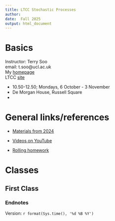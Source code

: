 ```yaml
---
title: LTCC Stochastic Processes 
author: 
date:  Fall 2025
output: html_document
---
```



#  Basics




Instructor:  Terry Soo
<br>
email:  t.soo@ucl.ac.uk
<br>
My [homepage](https://www.terrysoo.com)
<br>
LTCC [site](http://www.ltcc.ac.uk/timetable/)
<br>

* 10.50-12.50; Mondays, 6 October - 3 November   
* De Morgan House, Russell Square
* 






# General links/references 

*  [Materials from 2024](https://tsoo-math.github.io/lttc/skeleton-LTTC-2024.html)

*  [Videos on YouTube](https://tsoo-math.github.io/ucl2/YT.html)


*  [Rolling homework](https://tsoo-math.github.io/lttc/homeworklttc.html)

# Classes

## First Class


### Endnotes

Version: `r format(Sys.time(), '%d %B %Y')`


<br>
<br>
<br>
